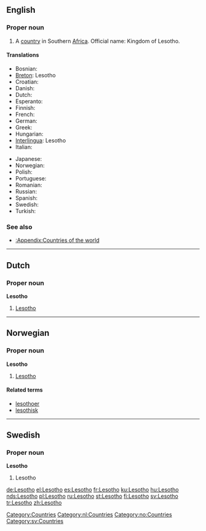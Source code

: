 ==English==

===Proper noun===
{{en-proper noun}}

# A [[country]] in Southern [[Africa]]. Official name: Kingdom of Lesotho.

====Translations====
{{trans-top|country in Southern Africa}}
* Bosnian: {{t-|bs|Lesoto|m}}
*[[Breton]]: Lesotho
*Croatian: {{t-|hr|Lesoto|m}}
* Danish: {{t-|da|Lesotho}}
* Dutch: {{t-|nl|Lesotho}}
* Esperanto: {{t-|eo|Lesoto|xs=Esperanto}}
* Finnish: {{t+|fi|Lesotho}}
* French: {{t+|fr|Lesotho|m}}
* German: {{t+|de|Lesotho}}
* Greek: {{t-|el|Λεσόθο|n|sc=Grek}}
* Hungarian: {{t-|hu|Lesothó}}
*[[Interlingua]]: Lesotho
* Italian: {{t-|it|Lesotho|m}}
{{trans-mid}}
* Japanese: {{t-|ja|レソト|tr=resoto|sc=Jpan}}
* Norwegian: {{t-|no|Lesotho}}
* Polish: {{t+|pl|Lesotho}}
* Portuguese: {{t+|pt|Lesoto}}
* Romanian: {{t-|ro|Lesotho|n}}
* Russian: {{t-|ru|Лесото|sc=Cyrl}}
* Spanish: {{t+|es|Lesoto}}
* Swedish: {{t+|sv|Lesotho}}
* Turkish: {{t+|tr|Lesotho}}
{{trans-bottom}}

===See also===
* [[:Appendix:Countries of the world]]

[[Category:Countries]]

----

==Dutch==

===Proper noun===
'''Lesotho''' {{n}}

# [[#English|Lesotho]]

[[Category:nl:Countries]]

----

==Norwegian==

===Proper noun===
'''Lesotho'''

# [[#English|Lesotho]]

====Related terms====
*[[lesothoer]]
*[[lesothisk]]

[[Category:no:Countries]]

----

==Swedish==

===Proper noun===
'''Lesotho'''

# Lesotho

[[Category:sv:Countries]]

[[de:Lesotho]]
[[el:Lesotho]]
[[es:Lesotho]]
[[fr:Lesotho]]
[[ku:Lesotho]]
[[hu:Lesotho]]
[[nds:Lesotho]]
[[pl:Lesotho]]
[[ru:Lesotho]]
[[st:Lesotho]]
[[fi:Lesotho]]
[[sv:Lesotho]]
[[tr:Lesotho]]
[[zh:Lesotho]]